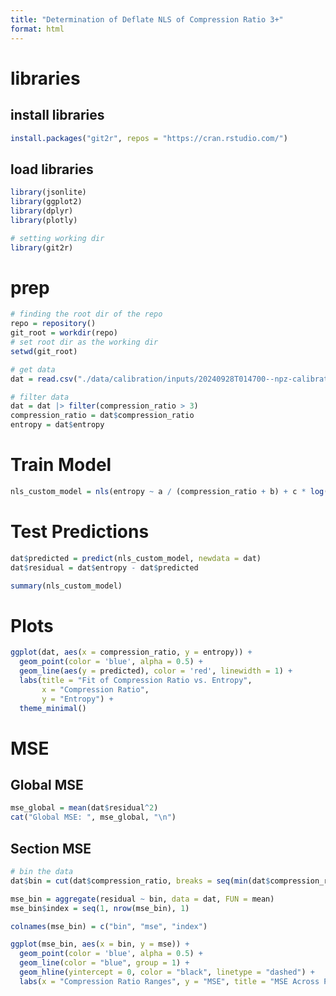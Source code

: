 ```yaml
---
title: "Determination of Deflate NLS of Compression Ratio 3+"
format: html
---
```


# libraries

## install libraries

```r

install.packages("git2r", repos = "https://cran.rstudio.com/")


```

## load libraries

```r
library(jsonlite)
library(ggplot2)
library(dplyr)
library(plotly)

# setting working dir
library(git2r)

```

# prep

```r

# finding the root dir of the repo
repo = repository()
git_root = workdir(repo)
# set root dir as the working dir
setwd(git_root)

# get data
dat = read.csv("./data/calibration/inputs/20240928T014700--npz-calibration.csv")

# filter data
dat = dat |> filter(compression_ratio > 3)
compression_ratio = dat$compression_ratio
entropy = dat$entropy


```

# Train Model
```r

nls_custom_model = nls(entropy ~ a / (compression_ratio + b) + c * log(compression_ratio) + d * compression_ratio^2, data = dat, start = list(a = 1, b = 1, c = 0, d = 0))


```

# Test Predictions

```r
dat$predicted = predict(nls_custom_model, newdata = dat)
dat$residual = dat$entropy - dat$predicted

summary(nls_custom_model)

```

# Plots

```r
ggplot(dat, aes(x = compression_ratio, y = entropy)) +
  geom_point(color = 'blue', alpha = 0.5) +
  geom_line(aes(y = predicted), color = 'red', linewidth = 1) +
  labs(title = "Fit of Compression Ratio vs. Entropy",
       x = "Compression Ratio",
       y = "Entropy") + 
  theme_minimal()


```

# MSE

## Global MSE

```r
mse_global = mean(dat$residual^2)
cat("Global MSE: ", mse_global, "\n")

```

## Section MSE
```r
# bin the data
dat$bin = cut(dat$compression_ratio, breaks = seq(min(dat$compression_ratio), max(dat$compression_ratio), length.out = 10))

mse_bin = aggregate(residual ~ bin, data = dat, FUN = mean)
mse_bin$index = seq(1, nrow(mse_bin), 1)

colnames(mse_bin) = c("bin", "mse", "index")

ggplot(mse_bin, aes(x = bin, y = mse)) +
  geom_point(color = 'blue', alpha = 0.5) +
  geom_line(color = "blue", group = 1) +
  geom_hline(yintercept = 0, color = "black", linetype = "dashed") + 
  labs(x = "Compression Ratio Ranges", y = "MSE", title = "MSE Across Predictors by Compression Ratio Range")
  





```